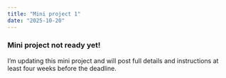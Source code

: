 ```yaml
---
title: "Mini project 1"
date: "2025-10-20"
---
```


::: {.callout-warning}
### Mini project not ready yet!

I'm updating this mini project and will post full details and instructions at least four weeks before the deadline.
:::
